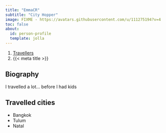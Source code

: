 ```yaml
---
title: "EmmaCR"
subtitle: "City Hopper"
image: FIXME - https://avatars.githubusercontent.com/u/111275194?v=4
toc: false
about:
  id: person-profile
  template: jolla
---
```


```{=html}
<nav aria-label="breadcrumb">
  <ol class="breadcrumb">
    <li class="breadcrumb-item"><a href="../travellers.html">Travellers</a></li>
    <li class="breadcrumb-item active" aria-current="page">{{< meta title >}}</li>
  </ol>
</nav>
```

:::{#person-profile}
:::

## Biography

I travelled a lot... before I had kids

## Travelled cities

- Bangkok
- Tulum
- Natal
